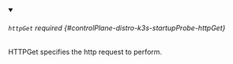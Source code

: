 


<details className="config-field" data-expandable="true" open>
<summary>

###### `httpGet` <span className="config-field-required" data-required="false">required</span> <span className="config-field-type"></span> <span className="config-field-default"></span> <span className="config-field-enum"></span> {#controlPlane-distro-k3s-startupProbe-httpGet}

HTTPGet specifies the http request to perform.

</summary>

<PartialHttpgetreference />


</details>
